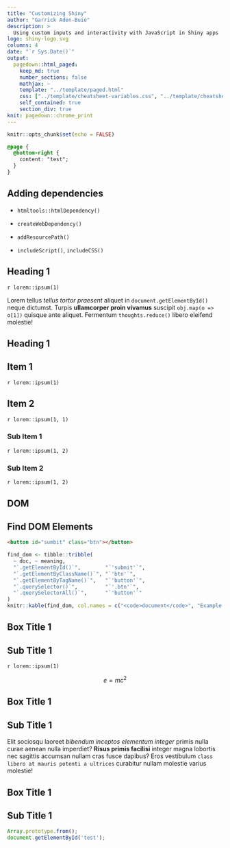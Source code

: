```yaml
---
title: "Customizing Shiny"
author: "Garrick Aden-Buie"
description: >
  Using custom inputs and interactivity with JavaScript in Shiny apps
logo: shiny-logo.svg
columns: 4
date: "`r Sys.Date()`"
output:
  pagedown::html_paged:
    keep_md: true
    number_sections: false
    mathjax: ~
    template: "../template/paged.html"
    css: ["../template/cheatsheet-variables.css", "../template/cheatsheet.css"]
    self_contained: true
    section_div: true
knit: pagedown::chrome_print
---
```


```r
knitr::opts_chunk$set(echo = FALSE)
```

```css
@page {
  @bottom-right {
    content: "test";
  }
}
```

::: box

## Adding dependencies

- `htmltools::htmlDependency()`

- `createWebDependency()`

- `addResourcePath()`

- `includeScript()`, `includeCSS()`
:::

::: {.box .grid--col-span-2}
# Heading 1

`r lorem::ipsum(1)`

Lorem tellus _tellus tortor praesent_ aliquet in `document.getElementById()` neque dictumst. 
Turpis **ullamcorper proin vivamus** suscipit `obj.map(o => o[1])` quisque ante aliquet. 
Fermentum `thoughts.reduce()` libero eleifend molestie!

:::

::: {.box .grid--row-span-2 .box--shaded}
# Heading 1

## Item 1

`r lorem::ipsum(1)`

## Item 2

`r lorem::ipsum(1, 1)`

### Sub Item 1

`r lorem::ipsum(1, 2)`

### Sub Item 2

`r lorem::ipsum(1, 2)`
:::

::: {.box .box--bordered .box--border-dashed}

# DOM

## Find DOM Elements

```html
<button id="sumbit" class="btn"></button>
```

```r
find_dom <- tibble::tribble(
  ~ doc, ~ meaning,
  "`.getElementById()`",        "`'submit'`",
  "`.getElementByClassName()`", "`'btn'`",
  "`.getElementByTagName()`",   "`'button'`",
  "`.querySelector()`",         "`'.btn'`",
  "`.querySelectorAll()`",      "`'button'`"
)
knitr::kable(find_dom, col.names = c("<code>document</code>", "Example input"))
```

:::

::: box

# Box Title 1

## Sub Title 1

`r lorem::ipsum(1)`

$$e = mc^2$$

:::

::: {.box .box--inverted}

# Box Title 1

## Sub Title 1

Elit sociosqu laoreet *bibendum inceptos elementum integer* primis nulla curae aenean nulla imperdiet? **Risus primis facilisi** integer magna lobortis nec sagittis accumsan nullam cras fusce dapibus? Eros vestibulum `class libero at mauris potenti a ultrices` curabitur nullam molestie varius molestie! 

:::


::: {.box}

# Box Title 1

## Sub Title 1

```js
Array.prototype.from();
document.getElementById('test');
```

:::
